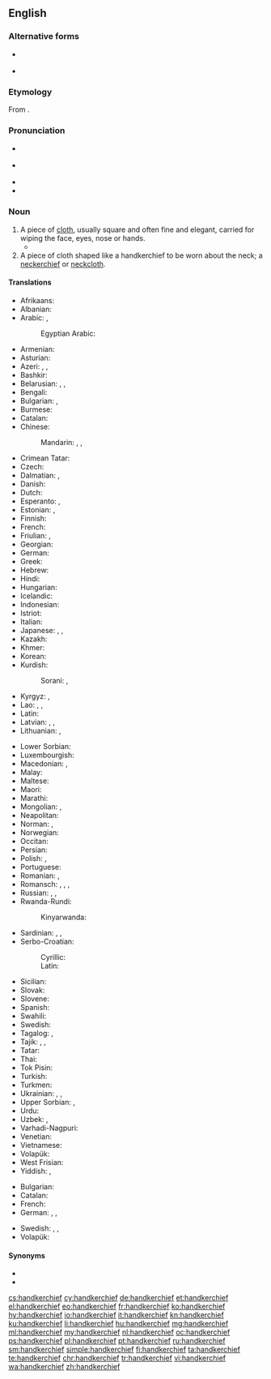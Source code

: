 ==English==
{{wikipedia}}

===Alternative forms===
* {{l|en|handkercher}} {{qualifier|obsolete}}
* {{l|en|hanky}} {{qualifier|informal}}

===Etymology===
From {{compound|hand|kerchief|lang=en}}.

===Pronunciation===
* {{a|UK}} {{IPA|/ˈhaŋkətʃiːf/|/ˈhaŋkətʃɪf/|lang=en}}
* {{a|US}} {{IPA|/ˈhæŋkɚtʃɪf/|lang=en}}
* {{audio|En-us-handkerchief.ogg|Audio (US)|lang=en}}
* {{audio|En-uk-handkerchief.ogg|Audio (UK)|lang=en}}

===Noun===
{{en-noun|s|handkerchieves}}

# A piece of [[cloth]], usually square and often fine and elegant, carried for wiping the face, eyes, nose or hands.
#* {{quote-book|year=1913|author=[[w:Robert Barr (writer)|Robert Barr]]
|title=Lord Stranleigh Abroad
|chapter=5|url=http://openlibrary.org/works/OL1796924W
|passage=Mr. Banks’ panama hat was in one hand, while the other drew a '''handkerchief''' across his perspiring brow.}}
# A piece of cloth shaped like a handkerchief to be worn about the neck; a [[neckerchief]] or [[neckcloth]].

====Translations====
{{trans-top|cloth for wiping the face, eyes, nose or hands}}
* Afrikaans: {{t|af|sakdoek}}
* Albanian: {{t+|sq|shami|f}}
* Arabic: {{t|ar|مِنْدِيل|m}}, {{t|ar|مَحْرَمَة|f}}
*: Egyptian Arabic: {{t|arz|منديل|m|tr=mandīl|sc=Arab}}
* Armenian: {{t+|hy|թաշկինակ}}
* Asturian: {{t|ast|pañuelu|m}}
* Azeri: {{t|az|məndil}}, {{t+|az|dəsmal}}, {{t|az|cib dəsmalı}}
* Bashkir: {{t|ba|ҡулъяулыҡ}}
* Belarusian: {{t|be|насо́ўка|f|sc=Cyrl}}, {{t|be|насава́я ху́стачка|sc=Cyrl}}, {{t|be|ху́стачка|f|sc=Cyrl}}
* Bengali: {{t|bn|রুমাল|sc=Beng}}
* Bulgarian: {{t|bg|но́сна къ̀рпа|f|sc=Cyrl}}, {{t|bg|къ̀рпичка|f|sc=Cyrl}}
* Burmese: {{t+|my|လက်ကိုင်ပဝါ|sc=Mymr}}
* Catalan: {{t+|ca|mocador|m}}
* Chinese:
*: Mandarin: {{t+|cmn|手帕|tr=shǒupà|sc=Hani}}, {{t+|cmn|手絹|sc=Hani}}, {{t+|cmn|手绢|tr=shǒujuàn|sc=Hani}}
* Crimean Tatar: {{t|crh|yavluq}}
* Czech: {{t+|cs|kapesník|m}}
* Dalmatian: {{t|dlm|fazuol|m}}, {{t|dlm|sedarul|m}}
* Danish: {{t+|da|lommetørklæde|n}}
* Dutch: {{t+|nl|zakdoek|m}}
* Esperanto: {{t|eo|naztuko}}, {{t|eo|poŝtuko}}
* Estonian: {{t|et|taskurätik}}, {{t|et|taskurätt}}
* Finnish: {{t+|fi|nenäliina}}
* French: {{t+|fr|mouchoir|m}}
* Friulian: {{t|fur|façolet|m}}, {{t|fur|smočhìt}}
* Georgian: {{t|ka|ცხვირსახოცი}}
* German: {{t+|de|Taschentuch|m}}
* Greek: {{t+|el|μαντήλι|n}}
* Hebrew: {{t+|he|מִמחָטָה|m|sc=Hebr}}
* Hindi: {{t+|hi|रूमाल|m|sc=Deva}}
* Hungarian: {{t+|hu|zsebkendő}}
* Icelandic: {{t+|is|vasaklútur}}
* Indonesian: {{t+|id|saputangan}}
* Istriot: {{t|ist|fassulito|m}}
* Italian: {{t+|it|fazzoletto|m}}
* Japanese: {{t|ja|ハンカチ|tr=hankachi}}, {{t|ja|ハンカチーフ|tr=hankachīfu}}, {{t|ja|鼻拭き|tr=はなふき, hanafuki|sc=Jpan}}
* Kazakh: {{t+|kk|қол орамал|sc=Cyrl}}
* Khmer: {{t|km|កន្សែងដៃ|tr=kɑnsaeŋ day|sc=Khmr}}
* Korean: {{t+|ko|손수건|sc=Kore}}
* Kurdish:
*: Sorani: {{t|ku|ده‌سه‌سڕ|sc=ku-Arab}}, {{t|ku|ده‌سته‌سڕ|sc=ku-Arab}}
* Kyrgyz: {{t|ky|бет аарчы|sc=Cyrl}}, {{t|ky|бет аарчу жоолук|sc=Cyrl}}
* Lao: {{t|lo|ມົນ|sc=Laoo}}, {{t|lo|ຜ້າເຊັດໜ້າ|sc=Laoo}}, {{t|lo|ຜ້າແພມົນ|sc=Laoo}}
* Latin: {{t|la|sudarium|m}}
* Latvian: {{t|lv|kabatlakats|m}}, {{t|lv|kabatlakatiņš|m}} {{qualifier|diminutive}}, {{t|lv|mutautiņš|m}}
* Lithuanian: {{t|lt|nosinė|f}}, {{t|lt|nosinaitė|f}}
{{trans-mid}}
* Lower Sorbian: {{t|dsb|šantk|m}}
* Luxembourgish: {{t|lb|Nuesnappech}}
* Macedonian: {{t|mk|ша́мивче|n}}, {{t|mk|ма́рамче|n}}
* Malay: {{t|ms|sapu tangan}}
* Maltese: {{t|mt|maktur|m}}
* Maori: {{t|mi|aikiha}}
* Marathi: {{t|mr|रुमाल|m|sc=Deva}}
* Mongolian: {{t|mn|нусны алчуур|sc=Cyrl}}, {{t|mn|гурвалжин алчуур|sc=Cyrl}}
* Neapolitan: {{t|nap|maccaturo|m}}
* Norman: {{t|nrf|mouoché|m}}, {{t|nrf|torche-nez|m}}
* Norwegian: {{t|no|snørrfille}}
* Occitan: {{t+|oc|mocador|m}}
* Persian: {{t+|fa|دستمال|tr=dastmâl|sc=fa-Arab}}
* Polish: {{t|pl|chusteczka do nosa|f}}, {{t+|pl|chusteczka|f}}
* Portuguese: {{t+|pt|lenço|m}}
* Romanian: {{t+|ro|batistă|f}}, {{t+|ro|năframă|f}}
* Romansch: {{t|rm|faziel|m}}, {{t|rm|fazielet|m}}, {{t|rm|fazöl|m}}, {{t|rm|fazalet|m}}
* Russian: {{t+|ru|носово́й плато́к|m}}, {{t+|ru|плато́к|m}}, {{t+|ru|плато́чек|m}}
* Rwanda-Rundi:
*: Kinyarwanda: {{t|rw|umushwara}}
* Sardinian: {{t|sc|macadori}}, {{t|sc|mucadore}}, {{t|sc|mancaloru}}
* Serbo-Croatian:
*: Cyrillic: {{t|sh|марамица|f|sc=Cyrl}}
*: Latin: {{t+|sh|maramica|f|sc=Latn}}
* Sicilian: {{t+|scn|fazzulettu|m}}
* Slovak: {{t|sk|vreckovka|f}}
* Slovene: {{t+|sl|robec|m}}
* Spanish: {{t+|es|pañuelo|m}}
* Swahili: {{t+|sw|leso}}
* Swedish: {{t+|sv|näsduk}}
* Tagalog: {{t|tl|panyo}}, {{t|tl|panyolito}}
* Tajik: {{t|tg|дастмол|sc=Cyrl}}, {{t|tg|рӯймол|sc=Cyrl}}, {{t|tg|рӯмол|sc=Cyrl}}
* Tatar: {{t+|tt|кулъяулык|sc=Cyrl}}
* Thai: {{t|th|ผ้าเช็ดหน้า|sc=Thai}}
* Tok Pisin: {{t|tpi|hankisip}}
* Turkish: {{t+|tr|mendil}}
* Turkmen: {{t|tk|elýaglyk}}
* Ukrainian: {{t|uk|носова́ ху́стка|f|sc=Cyrl}}, {{t|uk|ху́стка|f|sc=Cyrl}}, {{t|uk|ху́сточка|f|sc=Cyrl}}
* Upper Sorbian: {{t|hsb|nósnik|m}}, {{t|hsb|šnuptichl|m}}
* Urdu: {{t|ur|رومال|m|tr=rūmāl|sc=ur-Arab}}
* Uzbek: {{t+|uz|dastroʻmol}}, {{t+|uz|roʻmolcha}}
* Varhadi-Nagpuri: {{t|vah|दस्ती}}
* Venetian: {{t|vec|fasołeto|m}}
* Vietnamese: {{t+|vi|khăn tay}}
* Volapük: {{t+|vo|pokasärvätül}}
* West Frisian: {{t|fy|bûsdoek}}
* Yiddish: {{t|yi|נאָזטיכל|n}}, {{t|yi|טיכל|n}}
{{trans-bottom}}

{{trans-top|cloth to be worn about the neck}}
* Bulgarian: {{t|bg|кърпа за врата|f}}
* Catalan: {{t+|ca|mocador|m}}
* French: {{t+|fr|foulard|m}}
* German: {{t+|de|Halstuch|n}}, {{qualifier|silk}} {{t|de|Seidenhalstuch|n}}, {{t|de|Nickituch|n}}
{{trans-mid}}
* Swedish: {{t|sv|snusnäsduk|c}}, {{t+|sv|sjal|c}}, {{t+|sv|halsduk|c}}
* Volapük: {{t+|vo|tanod}}
{{trans-bottom}}

====Synonyms====
* {{l|en|hanky}}
* {{l|en|pocket handkerchief}}

[[cs:handkerchief]]
[[cy:handkerchief]]
[[de:handkerchief]]
[[et:handkerchief]]
[[el:handkerchief]]
[[eo:handkerchief]]
[[fr:handkerchief]]
[[ko:handkerchief]]
[[hy:handkerchief]]
[[io:handkerchief]]
[[it:handkerchief]]
[[kn:handkerchief]]
[[ku:handkerchief]]
[[li:handkerchief]]
[[hu:handkerchief]]
[[mg:handkerchief]]
[[ml:handkerchief]]
[[my:handkerchief]]
[[nl:handkerchief]]
[[oc:handkerchief]]
[[ps:handkerchief]]
[[pl:handkerchief]]
[[pt:handkerchief]]
[[ru:handkerchief]]
[[sm:handkerchief]]
[[simple:handkerchief]]
[[fi:handkerchief]]
[[ta:handkerchief]]
[[te:handkerchief]]
[[chr:handkerchief]]
[[tr:handkerchief]]
[[vi:handkerchief]]
[[wa:handkerchief]]
[[zh:handkerchief]]